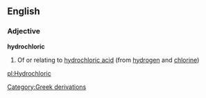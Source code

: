 ==English==
===Adjective===
'''hydrochloric'''
#{{chemistry}} Of or relating to [[hydrochloric acid]] (from [[hydrogen]] and [[chlorine]])
[[Category:Greek derivations]]

[[pl:Hydrochloric]]